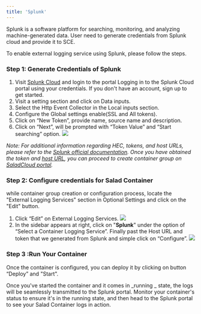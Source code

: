 ```yaml
---
title: 'Splunk'
---
```


Splunk is a software platform for searching, monitoring, and analyzing machine-generated data. User need to generate
credentials from Splunk cloud and provide it to SCE.

To enable external logging service using Splunk, please follow the steps.

### Step 1: Generate Credentials of Splunk

1. Visit [Splunk Cloud](https://www.splunk.com/en_us/products/splunk-cloud-platform.html) and login to the portal
   Logging in to the Splunk Cloud portal using your credentials. If you don't have an account, sign up to get started.
2. Visit a setting section and click on Data inputs.
3. Select the Http Event Collector in the Local inputs section.
4. Configure the Global settings enable(SSL and All tokens).
5. Click on “New Token”, provide name, source name and description.
6. Click on “Next”, will be prompted with “Token Value” and “Start searching” option.
   <img src="/products/sce/images/89ad3f7-image.png" />

_Note: For additional information regarding HEC, tokens, and host URLs, please refer to the
[Splunk official documentation](https://docs.splunk.com/Documentation/Splunk/9.1.0/Data/UsetheHTTPEventCollector). Once
you have obtained the token and
[host URL](https://docs.splunk.com/Documentation/Splunk/9.1.0/Data/UsetheHTTPEventCollector#:~:text=Splunk%20Dev%20Portal.-,Send%20data%20to%20HTTP%20Event%20Collector%20on%20Splunk%20Cloud%20Platform,-You%20must%20send),
you can proceed to create container group on [SaladCloud portal](https://portal.salad.com/)._

### Step 2: Configure credentials for Salad Container

while container group creation or configuration process, locate the "External Logging Services" section in Optional
Settings and click on the "Edit" button.

1. Click “Edit” on External Logging Services.
   <img src="/products/sce/images/db74847-image.png" />
2. In the sidebar appears at right, click on "**Splunk**" under the option of “Select a Container Logging Service”.
   Finally past the Host URL and token that we generated from Splunk and simple click on “Configure”.
   <img src="/products/sce/images/70f52af-image.png" />

### Step 3 :Run Your Container

Once the container is configured, you can deploy it by clicking on button “Deploy” and "Start".

Once you've started the container and it comes in _running _ state, the logs will be seamlessly transmitted to the
Splunk portal. Monitor your container's status to ensure it's in the running state, and then head to the Splunk portal
to see your Salad Container logs in action.
